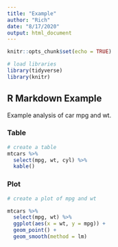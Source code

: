 ```yaml
---
title: "Example"
author: "Rich"
date: "8/17/2020"
output: html_document
---
```


```r
knitr::opts_chunk$set(echo = TRUE)

# load libraries
library(tidyverse)
library(knitr)

```

## R Markdown Example

Example analysis of car mpg and wt.

### Table

```r

# create a table
mtcars %>% 
  select(mpg, wt, cyl) %>% 
  kable()


```

### Plot

```r

# create a plot of mpg and wt

mtcars %>% 
  select(mpg, wt) %>% 
  ggplot(aes(x = wt, y = mpg)) +
  geom_point() +
  geom_smooth(method = lm)


```
